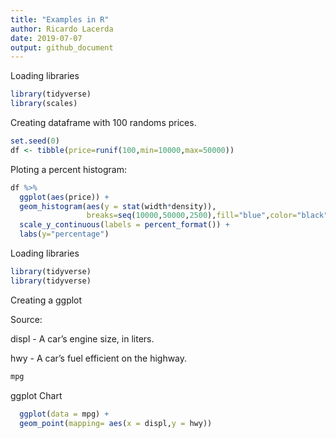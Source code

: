 ```yaml
---
title: "Examples in R"
author: Ricardo Lacerda
date: 2019-07-07
output: github_document
---
```


Loading libraries

```r
library(tidyverse)
library(scales)
```

Creating dataframe with 100 randoms prices.

```r
set.seed(0)
df <- tibble(price=runif(100,min=10000,max=50000))
```

Ploting a percent histogram:

```r
df %>%
  ggplot(aes(price)) +  
  geom_histogram(aes(y = stat(width*density)),
                 breaks=seq(10000,50000,2500),fill="blue",color="black") +
  scale_y_continuous(labels = percent_format()) +
  labs(y="percentage")
```

Loading libraries

```r
library(tidyverse)
library(tidyverse)
```

Creating a ggplot

Source: 

displ - A car's engine size, in liters.

hwy - A car's fuel efficient on the highway.

```r
mpg

```

ggplot Chart 

```r

  ggplot(data = mpg) +  
  geom_point(mapping= aes(x = displ,y = hwy))
```
